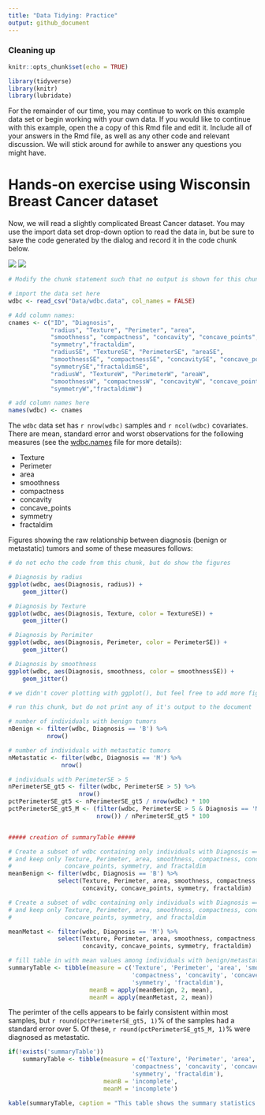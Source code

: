 ```yaml
---
title: "Data Tidying: Practice"
output: github_document
---
```


### Cleaning up
```r
knitr::opts_chunk$set(echo = TRUE)

library(tidyverse)
library(knitr)
library(lubridate)
```

 
For the remainder of our time, you may continue to work on this example data set or begin working with your own data. If you would like to continue with this example, open the a copy of this Rmd file and edit it. Include all of your answers in the Rmd file, as well as any other code and relevant discussion. We will stick around for awhile to answer any questions you might have.

# Hands-on exercise using Wisconsin Breast Cancer dataset

Now, we will read a slightly complicated Breast Cancer dataset. You may use the import data set drop-down option to read the data in, but be sure to save the code generated by the dialog and record it in the code chunk below. 

![](Images/RS-ImportDataset.png)
![](Images/RS-ImportDataset1.png)

```r
# Modify the chunk statement such that no output is shown for this chunk

# import the data set here
wdbc <- read_csv("Data/wdbc.data", col_names = FALSE)

# Add column names:
cnames <- c("ID", "Diagnosis", 
            "radius", "Texture", "Perimeter", "area",
            "smoothness", "compactness", "concavity", "concave_points",
            "symmetry","fractaldim",
            "radiusSE", "TextureSE", "PerimeterSE", "areaSE",
            "smoothnessSE", "compactnessSE", "concavitySE", "concave_pointsSE",
            "symmetrySE","fractaldimSE",
            "radiusW", "TextureW", "PerimeterW", "areaW",
            "smoothnessW", "compactnessW", "concavityW", "concave_pointsW",
            "symmetryW","fractaldimW")

# add column names here
names(wdbc) <- cnames
```

The `wdbc` data set has `r nrow(wdbc)` samples and `r ncol(wdbc)` covariates. There are mean, standard error and worst observations for the following measures (see the [wdbc.names](https://github.com/ravichas/TidyingData/blob/master/Data/wdbc.names) file for more details):

* Texture
* Perimeter
* area
* smoothness
* compactness
* concavity
* concave_points
* symmetry
* fractaldim

Figures showing the raw relationship between diagnosis (benign or metastatic) tumors and some of these measures follows:

```r
# do not echo the code from this chunk, but do show the figures

# Diagnosis by radius
ggplot(wdbc, aes(Diagnosis, radius)) + 
    geom_jitter()

# Diagnosis by Texture
ggplot(wdbc, aes(Diagnosis, Texture, color = TextureSE)) + 
    geom_jitter()

# Diagnosis by Perimiter
ggplot(wdbc, aes(Diagnosis, Perimeter, color = PerimeterSE)) + 
    geom_jitter()

# Diagnosis by smoothness
ggplot(wdbc, aes(Diagnosis, smoothness, color = smoothnessSE)) + 
    geom_jitter()

# we didn't cover plotting with ggplot(), but feel free to add more figures if you would like
```

```r
# run this chunk, but do not print any of it's output to the document

# number of individuals with benign tumors
nBenign <- filter(wdbc, Diagnosis == 'B') %>%
           nrow()

# number of individuals with metastatic tumors
nMetastatic <- filter(wdbc, Diagnosis == 'M') %>%
               nrow()

# individuals with PerimeterSE > 5
nPerimeterSE_gt5 <- filter(wdbc, PerimeterSE > 5) %>%
                    nrow()
pctPerimeterSE_gt5 <- nPerimeterSE_gt5 / nrow(wdbc) * 100
pctPerimeterSE_gt5_M <- (filter(wdbc, PerimeterSE > 5 & Diagnosis == 'M') %>%
                         nrow()) / nPerimeterSE_gt5 * 100


##### creation of summaryTable #####

# Create a subset of wdbc containing only individuals with Diagnosis == 'B'
# and keep only Texture, Perimeter, area, smoothness, compactness, concavity, 
#               concave_points, symmetry, and fractaldim
meanBenign <- filter(wdbc, Diagnosis == 'B') %>%
              select(Texture, Perimeter, area, smoothness, compactness,
                     concavity, concave_points, symmetry, fractaldim)

# Create a subset of wdbc containing only individuals with Diagnosis == 'B'
# and keep only Texture, Perimeter, area, smoothness, compactness, concavity, 
#               concave_points, symmetry, and fractaldim

meanMetast <- filter(wdbc, Diagnosis == 'M') %>%
              select(Texture, Perimeter, area, smoothness, compactness,
                     concavity, concave_points, symmetry, fractaldim)

# fill table in with mean values among individuals with benign/metastatic diagnosis
summaryTable <- tibble(measure = c('Texture', 'Perimeter', 'area', 'smoothness',
                                   'compactness', 'concavity', 'concave_points', 
                                   'symmetry', 'fractaldim'),
                       meanB = apply(meanBenign, 2, mean),
                       meanM = apply(meanMetast, 2, mean))
```

The perimter of the cells appears to be fairly consistent within most samples, but `r round(pctPerimeterSE_gt5, 1)`% of the samples had a standard error over 5. Of these, `r round(pctPerimeterSE_gt5_M, 1)`% were diagnosed as metastatic.


```r
if(!exists('summaryTable'))
    summaryTable <- tibble(measure = c('Texture', 'Perimeter', 'area', 'smoothness',
                                   'compactness', 'concavity', 'concave_points', 
                                   'symmetry', 'fractaldim'),
                           meanB = 'incomplete',
                           meanM = 'incomplete')

kable(summaryTable, caption = "This table shows the summary statistics for each of the measures")
```